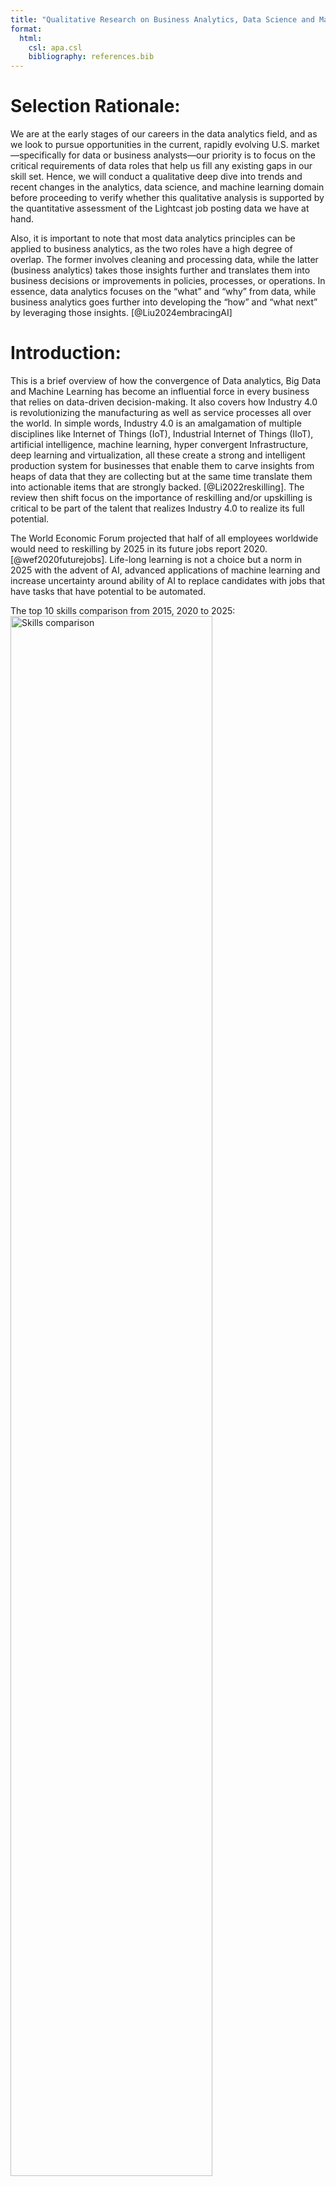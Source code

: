 ```yaml
---
title: "Qualitative Research on Business Analytics, Data Science and Machine Learning Trends"
format:
  html:
    csl: apa.csl
    bibliography: references.bib
---
```



# Selection Rationale:
 We are at the early stages of our careers in the data analytics field, and as we look to pursue opportunities in the current, rapidly evolving U.S. market—specifically for data or business analysts—our priority is to focus on the critical requirements of data roles that help us fill any existing gaps in our skill set. Hence, we will conduct a qualitative deep dive into trends and recent changes in the analytics, data science, and machine learning domain before proceeding to verify whether this qualitative analysis is supported by the quantitative assessment of the Lightcast job posting data we have at hand.

Also, it is important to note that most data analytics principles can be applied to business analytics, as the two roles have a high degree of overlap. The former involves cleaning and processing data, while the latter (business analytics) takes those insights further and translates them into business decisions or improvements in policies, processes, or operations. In essence, data analytics focuses on the “what” and “why” from data, while business analytics goes further into developing the “how” and “what next” by leveraging those insights. [@Liu2024embracingAI]

# Introduction: 
This is a brief overview of how the convergence of Data analytics, Big Data and Machine Learning has become an influential force in every business that relies on data-driven decision-making. It also covers how Industry 4.0 is revolutionizing the manufacturing as well as service processes all over the world. In simple words, Industry 4.0 is an amalgamation of multiple disciplines like Internet of Things (IoT), Industrial Internet of Things (IIoT), artificial intelligence, machine learning, hyper convergent Infrastructure, deep learning and virtualization, all these create a strong and intelligent production system for businesses that enable them to carve insights from heaps of data that they are collecting but at the same time translate them into actionable items that are strongly backed. [@Li2022reskilling]. The review then shift focus on the importance of reskilling and/or upskilling is critical to be part of the talent that realizes Industry 4.0 to realize its full potential. 

The World Economic Forum projected that half of all employees worldwide would need to reskilling by 2025 in its future jobs report 2020. [@wef2020futurejobs]. Life-long learning is not a choice but a norm in 2025 with the advent of AI, advanced applications of machine learning and increase uncertainty around ability of AI to replace candidates with jobs that have tasks that have potential to be automated. 

The top 10 skills comparison from 2015, 2020 to 2025: 
![Skills comparison](images/Image1.png){ width=80% fig-align="center" }

In context of Data science and machine learning, these are most sought soft skills in 2025, however industry reports reveal that there is shortage of big data client in the field and companies prefer candidates that possess one to three years of experience because they can quickly adapt to changing industry needs and help companies realize their full potential backed by big data processing and analysis. [@Yugal2022BusinessAnalytics]
The literature review delves into details of each domain, explaining how they have evolved and what is required for success in this fast-evolving tech space. 

# Machine Learning Trends: 
As the digital era continues to push the envelope of transformation, the trifecta or the combination of Data Analytics, Big Data and Machine learning becomes a vital source for businesses to search practical insights and long-term advancement. This intersection has necessitated the need for new skill sets to effectively analyze and interpret complex, high-volume data. To understand the required skills in this domain, it is important to understand the full range of applications of ML. It ranges from decision-making processes, modeling layout form, identification of results from data analysis, and forecast for big data analytics-oriented programs. 

In terms of industry specific applications, in life sciences ML is progressively used as a analytical and computational tool for study of vast unstructured data of genome libraries to set up automated workflows. Virtual assistants have been powered by ML-enabled speech recognition technology. In combination with ML, Deep learning has become a potent instrument in variety of sectors like audio and picture identification, natural language processing and even medicine [@Badhan2024ConvergenceofBigData]. For these a sustainable talent training system is required, and it becomes the mission and responsibility of educational institutions as well as individual candidates to realize the full-scale potential of this domain. For instance, deep learning libraries like PyTorch, TensorFlow, Keras and MXNet have recently been developed and if these are introduced as conceptual content to students in advance, it will place a foundation of big data talents at the forefront and address the shortage of experienced and skilled talents that the business are looking for. [@Han2024BigDataprofessionals]
A cluster analysis of Big Data expertise needs provided scores for various variables for each tool, algorithms and techniques. 
![cluster analysis](images/Image2.png){ width=80% fig-align="center" }

# Business Analytics Trends:
 With the advent of AI and digital governance evolving rapidly, the Business analytics field has expanded beyond just managerial outlook and expertise in the business process with some level of analysis. The emergence of Big Data has led to the involvement of Business analysts in statistical analysis as well as processing of vast amounts of data to generate insights. BA & intelligence teams can take those insights further to translate them into business process improvements, development of new practices by generating dashboards or written reports for stakeholders. [@Yugal2022BusinessAnalytics]
![BA responsibilities](images/Image3.png){ width=80% fig-align="center" }

BA & I involves a lot more techniques post 2023 that are implemented to structure a process of business decision-making. AI/ML integration, Cloud based analytics, and predictive analytics are at the forefront of this domain as volume of data is expanding rapidly and so as the cloud infrastructure adoption to execute analytics and forecast trends, customer behavior and understand market dynamics. [@asmibmr_evolution]

![BA techniques](images/Image4.png){ width=80% fig-align="center" }

# Data Science Trends
To establish an understanding of this domain in simpler terms, one can say it is a step or few advanced to data analytics. It has high overlap with ML engineers and MLOps engineers and that makes sense in the real world as more and more companies expect their employees to have an understanding of a bit of everything because of the need of strong collaboration between these teams for each project. 

About 20,800 openings for data scientists are projected each year since 2024, on average over the decade. The growth of this space is expected to be 36% from 2023 to 2033, which is much faster than average of all the other occupations. [@bls2024datascientists]

Data science is more of an umbrella term that has been derived from industrial demand. The T-shaped configuration of skills is generally used to analyze the breadth of knowledge and skills required for a domain and to identify a functional area that one would like to gain expertise within that domain. The T-shape or  π-shaped diagram for analytics is shown below: [@shirani2016competencies]
![skills depth & height](images/Image5.png){ width=80% fig-align="center" }

Exploring the skillsets that have been dominant in data science roles across the board in recent years are below: 
##***Deep Learning:*** It is at the forefront of many in-demand frameworks right now, such as generative adversarial networks (GANs) and reinforcement learning which dive into artificial intelligence but as described in this entire review, each of these fields touch AI discipline in some form with data science and ML being closest to it. Sophisticated models like image classification, NLPs and anomaly detection use deep learning techniques and candidates who are looking to enter this space must have strong foundation of mathematical concepts (linear algebra, calculus, probability and statistics) and then should have understanding of core principles of deep learning – neural networks and backpropagation. [@Nobrega2023DataScienceSkills]

##***Machine Learning Deployment:*** It is understood that experimenting various ML models on the data to capture patterns is a pre-requisite now, deploying the validated models in a production environment is crucial to derive business value. For this, candidates are required to have a strong grasp of fundamentals of ML, they should be familiar with one of the cloud platforms and should have understanding of deployment tools like Docker or Kubernetes. In addition to this, understanding of MLOps best practices and lifecycle management of ML models is also expected. 
Hence, it is clear that the role involves lifelong learning and hands on practice on the tools and to have all basics covered so that foundation for creativity can be laid when it comes to execution. [@Nobrega2023DataScienceSkills]

# Conclusion:
It is evident that in the past 2 years, each role deals with vast amount of data and hence understanding of cloud infrastructure  and big data techniques is essential for success in these roles. Although, the expertise or level of skills in these disciplines may vary for each role but it is essential to have curiosity and willingness to upskill and reskill as per the evolving needs in the analytics domain and overall business requirements to stay relevant in the market.  

# References